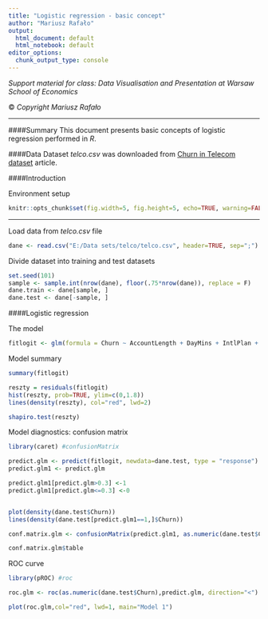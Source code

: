 ```yaml
---
title: "Logistic regression - basic concept"
author: "Mariusz Rafało"
output:
  html_document: default
  html_notebook: default
editor_options: 
  chunk_output_type: console
---
```


*Support material for class: Data Visualisation and Presentation at Warsaw School of Economics*

&copy; *Copyright Mariusz Rafało*

---

####Summary
This document presents basic concepts of logistic regression performed in *R*.

####Data
Dataset *telco.csv* was downloaded from [Churn in Telecom dataset](https://rickvanderzwet.nl/trac/personal/export/167/liacs/dbdm/dbdm_3/report.pdf) article.

####Introduction 

Environment setup

```r
knitr::opts_chunk$set(fig.width=5, fig.height=5, echo=TRUE, warning=FALSE, message=FALSE)
```

---

Load data from *telco.csv* file

```r
dane <- read.csv("E:/Data sets/telco/telco.csv", header=TRUE, sep=";")
```

Divide dataset into training and test datasets 

```r
set.seed(101) 
sample <- sample.int(nrow(dane), floor(.75*nrow(dane)), replace = F)
dane.train <- dane[sample, ]
dane.test <- dane[-sample, ]
```

####Logistic regression


The model

```r

fitlogit <- glm(formula = Churn ~ AccountLength + DayMins + IntlPlan + VMailPlan  + IntlCalls + CustServCalls + EveCalls + NightCalls + VMailMessage, family = "binomial", data = dane.train) 
```

Model summary

```r
summary(fitlogit)

reszty = residuals(fitlogit)
hist(reszty, prob=TRUE, ylim=c(0,1.8))
lines(density(reszty), col="red", lwd=2)

shapiro.test(reszty)
```

Model diagnostics: confusion matrix

```r
library(caret) #confusionMatrix

predict.glm <- predict(fitlogit, newdata=dane.test, type = "response") 
predict.glm1 <- predict.glm

predict.glm1[predict.glm>0.3] <-1
predict.glm1[predict.glm<=0.3] <-0


plot(density(dane.test$Churn))
lines(density(dane.test[predict.glm1==1,]$Churn))

conf.matrix.glm <- confusionMatrix(predict.glm1, as.numeric(dane.test$Churn))

conf.matrix.glm$table
```

ROC curve

```r
library(pROC) #roc

roc.glm <- roc(as.numeric(dane.test$Churn),predict.glm, direction="<")

plot(roc.glm,col="red", lwd=1, main="Model 1")

```
